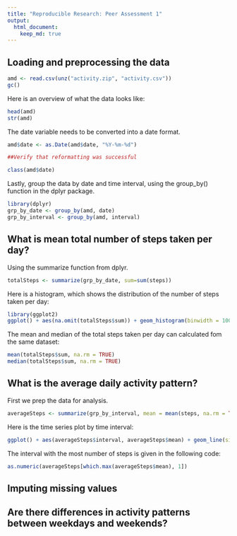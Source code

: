 ```yaml
---
title: "Reproducible Research: Peer Assessment 1"
output: 
  html_document:
    keep_md: true
---
```



## Loading and preprocessing the data

```r
amd <- read.csv(unz("activity.zip", "activity.csv"))
gc()
```
Here is an overview of what the data looks like:

```r
head(amd)
str(amd)
```

The date variable needs to be converted into a date format.  
```r
amd$date <- as.Date(amd$date, "%Y-%m-%d")

##Verify that reformatting was successful

class(amd$date)
```

Lastly, group the data by date and time interval, using the group_by() function in the dplyr package. 

```r
library(dplyr)
grp_by_date <- group_by(amd, date)
grp_by_interval <- group_by(amd, interval)
```

## What is mean total number of steps taken per day?

Using the summarize function from dplyr.  

```r
totalSteps <- summarize(grp_by_date, sum=sum(steps))
```

Here is a histogram, which shows the distribution of the number of steps taken per day:

```r
library(ggplot2)
ggplot() + aes(na.omit(totalSteps$sum)) + geom_histogram(binwidth = 1000, color = "black", fill = "blue") + labs(title = "Distribution of the Total Number of Steps ", x = "Total number of Steps")
```

The mean and median of the total steps taken per day can calculated fom the same dataset:

```r
mean(totalSteps$sum, na.rm = TRUE)
median(totalSteps$sum, na.rm = TRUE)
```


## What is the average daily activity pattern?

First we prep the data for analysis.  

```r
averageSteps <- summarize(grp_by_interval, mean = mean(steps, na.rm = TRUE))
```

Here is the time series plot by time interval:

```r
ggplot() + aes(averageSteps$interval, averageSteps$mean) + geom_line(size = 1.5, color = "purple") + labs(title = "Time Series of Average Steps by 5-minute Interval", x = "Interval", y = "Average # of Steps")
```

The interval with the most number of steps is given in the following code:

```r
as.numeric(averageSteps[which.max(averageSteps$mean), 1])
```


## Imputing missing values



## Are there differences in activity patterns between weekdays and weekends?
